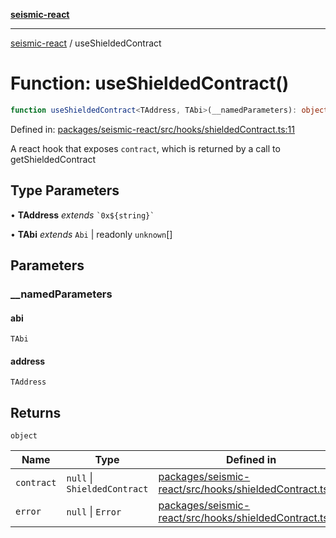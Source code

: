 [**seismic-react**](/seismic-react/README.mdx)

---

[seismic-react](/seismic-react/globals.mdx) / useShieldedContract

# Function: useShieldedContract()

```ts
function useShieldedContract<TAddress, TAbi>(__namedParameters): object
```

Defined in: [packages/seismic-react/src/hooks/shieldedContract.ts:11](https://github.com/SeismicSystems/seismic-client/blob/fe4ea18662b9b9725dc8d15ad03bde6f01c024a3/packages/seismic-react/src/hooks/shieldedContract.ts#L11)

A react hook that exposes `contract`, which is returned by a call to getShieldedContract

## Type Parameters

• **TAddress** _extends_ `` `0x${string}` ``

• **TAbi** _extends_ `Abi` \| readonly `unknown`[]

## Parameters

### \_\_namedParameters

#### abi

`TAbi`

#### address

`TAddress`

## Returns

`object`

| Name                             | Type                         | Defined in                                                                                                                                                                                                         |
| -------------------------------- | ---------------------------- | ------------------------------------------------------------------------------------------------------------------------------------------------------------------------------------------------------------------ |
| <a id="contract"></a> `contract` | `null` \| `ShieldedContract` | [packages/seismic-react/src/hooks/shieldedContract.ts:31](https://github.com/SeismicSystems/seismic-client/blob/fe4ea18662b9b9725dc8d15ad03bde6f01c024a3/packages/seismic-react/src/hooks/shieldedContract.ts#L31) |
| <a id="error"></a> `error`       | `null` \| `Error`            | [packages/seismic-react/src/hooks/shieldedContract.ts:32](https://github.com/SeismicSystems/seismic-client/blob/fe4ea18662b9b9725dc8d15ad03bde6f01c024a3/packages/seismic-react/src/hooks/shieldedContract.ts#L32) |
